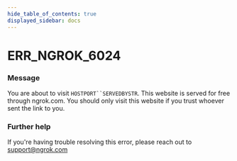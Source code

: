 ```yaml
---
hide_table_of_contents: true
displayed_sidebar: docs
---
```



# ERR_NGROK_6024

### Message

You are about to visit `HOSTPORT``SERVEDBYSTR`. This website is served for free through ngrok.com. You should only visit this website if you trust whoever sent the link to you.

### Further help

If you're having trouble resolving this error, please reach out to [support@ngrok.com](mailto:support@ngrok.com?subject=Help%20with%20ERR_NGROK_6024)

<ErrorDetails error="err_ngrok_6024" />
